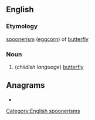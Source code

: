 ==English==

===Etymology===
[[spoonerism]] ([[eggcorn]]) of [[butterfly]]

===Noun===
{{en-noun|flutterbies}}

# (''childish language'') [[butterfly]]

==Anagrams==
* {{l|en|butterfly}}

[[Category:English spoonerisms]]
